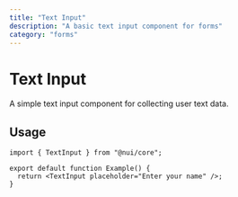 ```yaml
---
title: "Text Input"
description: "A basic text input component for forms"
category: "forms"
---
```


# Text Input

A simple text input component for collecting user text data.

## Usage

```tsx
import { TextInput } from "@nui/core";

export default function Example() {
  return <TextInput placeholder="Enter your name" />;
}
```
